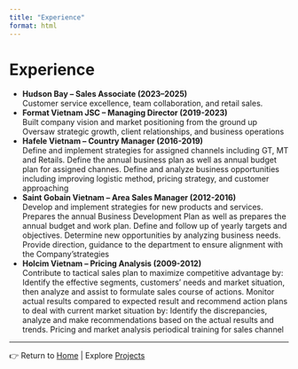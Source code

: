 ```yaml
---
title: "Experience"
format: html
---
```


# Experience

- **Hudson Bay – Sales Associate (2023–2025)**  
  Customer service excellence, team collaboration, and retail sales.  
- **Format Vietnam JSC – Managing Director (2019-2023)**  
  Built company vision and market positioning from the ground up
  Oversaw strategic growth, client relationships, and business operations  
- **Hafele Vietnam – Country Manager (2016-2019)**  
  Define and implement strategies for assigned channels including GT, MT and Retails.
  Define the annual business plan as well as annual budget plan for assigned channes.
  Define and analyze business opportunities including improving logistic method, pricing strategy, and customer approaching
- **Saint Gobain Vietnam – Area Sales Manager (2012-2016)**  
  Develop and implement strategies for new products and services.
  Prepares the annual Business Development Plan as well as prepares the annual budget and work plan.
  Define and follow up of yearly targets and objectives.
  Determine new opportunities by analyzing business needs.
  Provide direction, guidance to the department to ensure alignment with the Company’strategies
- **Holcim Vietnam – Pricing Analysis (2009-2012)**  
  Contribute to tactical sales plan to maximize competitive advantage by: Identify the effective segments, customers’ needs and market situation, then analyze and assist to formulate sales course of actions.
  Monitor actual results compared to expected result and recommend action plans to deal with current market situation by: Identify the discrepancies, analyze and make recommendations based on the actual results and trends.
  Pricing and market analysis periodical training for sales channel

---

👉 Return to [Home](index.qmd) | Explore [Projects](projects.qmd)  
